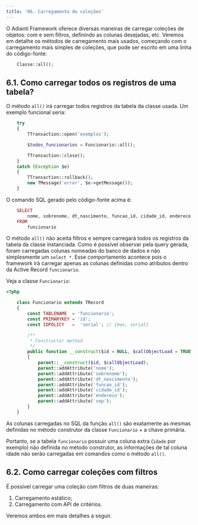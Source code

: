 ```yaml
---
title: '06. Carregamento de coleções'
---
```


O Adianti Framework oferece diversas maneiras de carregar coleções de objetos: com e sem filtros, definindo as colunas desejadas, etc. Veremos em detalhe os métodos de carregamento mais usados, começando com o carregamento mais simples de coleções, que pode ser escrito em uma linha do código-fonte:

```php
    Classe::all();
```

## 6.1. Como carregar todos os registros de uma tabela?

O método `all()` irá carregar todos registros da tabela da classe usada. Um exemplo funcional seria:

```php
    try
    {
        TTransaction::open('exemplos');

        $todos_funcionarios = Funcionario::all();

        TTransaction::close();
    }
    catch (Exception $e)
    {
        TTransaction::rollback();
        new TMessage('error', $e->getMessage());
    }
```

O comando SQL gerado pelo código-fonte acima é:

```php
    SELECT 
        nome, sobrenome, dt_nascimento, funcao_id, cidade_id, endereco, cep, id 
    FROM 
        funcionario
```

O método `all()` não aceita filtros e sempre carregará todos os registros da tabela da classe instanciada. Como é possível observar pela query gerada, foram carregadas colunas nomeadas do banco de dados e não simplesmente um `select *`. Esse comportamento acontece pois o framework irá carregar apenas as colunas definidas como atributos dentro da Active Record `funcionario`.

Veja a classe `Funcionario`:

```php
<?php

    class Funcionario extends TRecord
    {
        const TABLENAME  = 'funcionario';
        const PRIMARYKEY = 'id';
        const IDPOLICY   =  'serial'; // {max, serial}

        /**
         * Constructor method
         */
        public function __construct($id = NULL, $callObjectLoad = TRUE)
        {
            parent::__construct($id, $callObjectLoad);
            parent::addAttribute('nome');
            parent::addAttribute('sobrenome');
            parent::addAttribute('dt_nascimento');
            parent::addAttribute('funcao_id');
            parent::addAttribute('cidade_id');
            parent::addAttribute('endereco');
            parent::addAttribute('cep');
        }
    }
```

As colunas carregadas no SQL da função `all()` são exatamente as mesmas definidas no método construtor da classe `Funcionario` + a chave primária.

Portanto, se a tabela `funcionario` possuir uma coluna extra (`idade` por exemplo) não definida no método construtor, as informações de tal coluna idade não serão carregadas em comandos como o método `all()`.

## 6.2. Como carregar coleções com filtros

É possível carregar uma coleção com filtros de duas maneiras:

1.	Carregamento estático;
2.	Carregamento com API de critérios.

Veremos ambos em mais detalhes a seguir.
